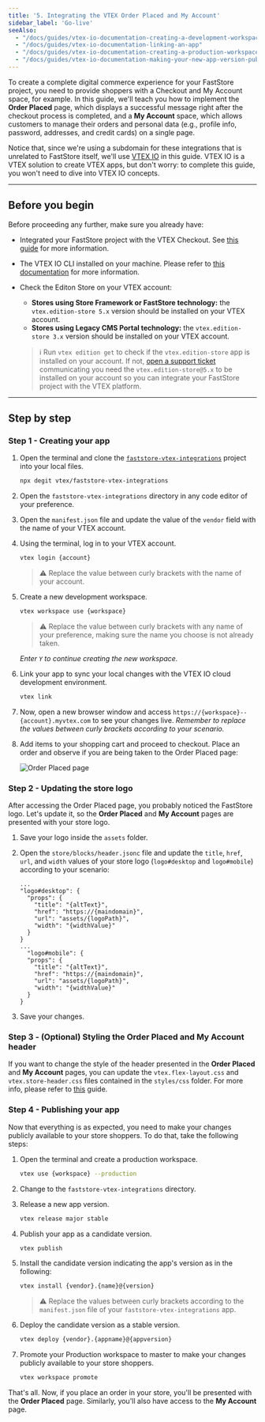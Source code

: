 ```yaml
---
title: '5. Integrating the VTEX Order Placed and My Account'
sidebar_label: 'Go-live'
seeAlso:
  - "/docs/guides/vtex-io-documentation-creating-a-development-workspace"
  - "/docs/guides/vtex-io-documentation-linking-an-app"
  - "/docs/guides/vtex-io-documentation-creating-a-production-workspace"
  - "/docs/guides/vtex-io-documentation-making-your-new-app-version-publicly-available"
---
```


To create a complete digital commerce experience for your FastStore project, you need to provide shoppers with a Checkout and My Account space, for example. In this guide, we'll teach you how to implement the **Order Placed** page, which displays a successful message right after the checkout process is completed, and a **My Account** space, which allows customers to manage their orders and personal data (e.g., profile info, password, addresses, and credit cards) on a single page.

Notice that, since we're using a subdomain for these integrations that is unrelated to FastStore itself, we'll use [VTEX IO](https://developers.vtex.com/docs/guides/vtex-io-documentation-what-is-vtex-io) in this guide. VTEX IO is a VTEX solution to create VTEX apps, but don't worry: to complete this guide, you won't need to dive into VTEX IO concepts.

---

## Before you begin

Before proceeding any further, make sure you already have:

- Integrated your FastStore project with the VTEX Checkout. See [this guide](/how-to-guides/platform-integration/vtex/integrating-vtex-checkout) for more information.
- The VTEX IO CLI installed on your machine. Please refer to [this documentation](https://developers.vtex.com/vtex-developer-docs/docs/vtex-io-documentation-vtex-io-cli-installation-and-command-reference) for more information.
- Check the Editon Store on your VTEX account:
  - **Stores using Store Framework or FastStore technology:** the `vtex.edition-store 5.x` version should be installed on your VTEX account.
  - **Stores using Legacy CMS Portal technology:** the `vtex.edition-store 3.x` version should be installed on your VTEX account.
  
  > ℹ️ Run `vtex edition get` to check if the `vtex.edition-store` app is installed on your account. If not, [open a support ticket](https://help.vtex.com/en/support) communicating you need the `vtex.edition-store@5.x` to be installed on your account so you can integrate your FastStore project with the VTEX platform.

---

## Step by step

### Step 1 - Creating your app

1. Open the terminal and clone the [`faststore-vtex-integrations`](https://github.com/vtex/faststore-vtex-integrations/) project into your local files.

    ```bash
    npx degit vtex/faststore-vtex-integrations
    ```

2. Open the `faststore-vtex-integrations` directory in any code editor of your preference.
3. Open the `manifest.json` file and update the value of the `vendor` field with the name of your VTEX account.
4. Using the terminal, log in to your VTEX account.

    ```bash
    vtex login {account}
    ```

    >   ⚠️ Replace the value between curly brackets with the name of your account.

5. Create a new development workspace.

    ```bash
    vtex workspace use {workspace}
    ```

    > ⚠️ Replace the value between curly brackets with any name of your preference, making sure the name you choose is not already taken.

    *Enter `Y` to continue creating the new workspace.*

6. Link your app to sync your local changes with the VTEX IO cloud development environment.

    ```bash
    vtex link
    ```

7. Now, open a new browser window and access `https://{workspace}--{account}.myvtex.com` to see your changes live. _Remember to replace the values between curly brackets according to your scenario._
8. Add items to your shopping cart and proceed to checkout. Place an order and observe if you are being taken to the Order Placed page:

    ![Order Placed page](https://vtexhelp.vtexassets.com/assets/docs/src/order-placed-page___1c8555354e041450be5fb90f7ba1f7d6.png)

### Step 2 - Updating the store logo

After accessing the Order Placed page, you probably noticed the FastStore logo. Let's update it, so the **Order Placed** and **My Account** pages are presented with your store logo.

1. Save your logo inside the `assets` folder.
2. Open the `store/blocks/header.jsonc` file and update the `title`, `href`, `url`, and `width` values of your store logo (`logo#desktop` and `logo#mobile`) according to your scenario:

    ```jsonc store/blocks/header.json {4-7,13-16}
    ...
    "logo#desktop": {
      "props": {
        "title": "{altText}",
        "href": "https://{maindomain}",
        "url": "assets/{logoPath}",
        "width": "{widthValue}"
      }
    }
    ...
      "logo#mobile": {
      "props": {
        "title": "{altText}",
        "href": "https://{maindomain}",
        "url": "assets/{logoPath}",
        "width": "{widthValue}"
      }
    }
    ```

3. Save your changes.

### Step 3 - (Optional) Styling the Order Placed and My Account header

If you want to change the style of the header presented in the **Order Placed** and **My Account** pages, you can update the `vtex.flex-layout.css` and `vtex.store-header.css` files contained in the `styles/css` folder. For more info, please refer to [this](https://developers.vtex.com/vtex-developer-docs/docs/vtex-io-documentation-using-css-handles-for-store-customization) guide.

### Step 4 - Publishing your app

Now that everything is as expected, you need to make your changes publicly available to your store shoppers. To do that, take the following steps:

1. Open the terminal and create a production workspace.

    ```bash
    vtex use {workspace} --production
    ```

2. Change to the `faststore-vtex-integrations` directory.
3. Release a new app version.

    ```bash
    vtex release major stable
    ```

3. Publish your app as a candidate version.

    ```bash
    vtex publish
    ```

4. Install the candidate version indicating the app's version as in the following:

    ```bash
    vtex install {vendor}.{name}@{version}
    ```

    > ⚠️ Replace the values between curly brackets according to the `manifest.json` file of your `faststore-vtex-integrations` app.

5. Deploy the candidate version as a stable version.

    ```bash
    vtex deploy {vendor}.{appname}@{appversion}
    ```

6. Promote your Production workspace to master to make your changes publicly available to your store shoppers.

    ```bash
    vtex workspace promote
    ```

That's all. Now, if you place an order in your store, you'll be presented with the **Order Placed** page. Similarly, you'll also have access to the **My Account** page.
